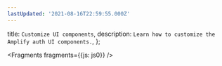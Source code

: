 ```yaml
---
lastUpdated: '2021-08-16T22:59:55.000Z'
---
```

  title: `Customize UI components`,
  description: `Learn how to customize the Amplify auth UI components.`,
};


<Fragments fragments={{js: js0}} />
